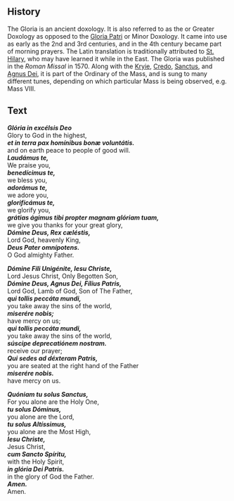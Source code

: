 <Initial text="Gloria" /><br/>

## History

The Gloria is an ancient doxology. It is also referred to as the *<Definition lang="latin" anchor="gloria-in-excelsis-deo" text="Gloria in excelsis Deo" />* or Greater Doxology as opposed to the [Gloria Patri](/liturgy/music/chants/gloria-patri) or Minor Doxology. It came into use as early as the 2nd and 3rd centuries, and in the 4th century became part of morning prayers. The Latin translation is traditionally attributed to [St. Hilary](/people/saints/latin-fathers/hilary-of-poitiers), who may have learned it while in the East. The Gloria was published in the *Roman Missal* in 1570. Along with the [Kryie](/liturgy/music/chants/kyrie), [Credo](/liturgy/music/chants/credo), [Sanctus](/liturgy/music/chants/sanctus), and [Agnus Dei](/liturgy/music/chants/agnus-dei), it is part of the Ordinary of the Mass, and is sung to many different tunes, depending on which particular Mass is being observed, e.g. Mass VIII.

## Text

***Glória in excélsis Deo***<br/>
Glory to God in the highest,<br/>
***et in terra pax homínibus bonæ voluntátis.***<br/>
and on earth peace to people of good will.<br/>
***Laudámus te,***<br/>
We praise you,<br/>
***benedícimus te,***<br/>
we bless you,<br/>
***adorámus te,***<br/>
we adore you,<br/>
***glorificámus te,***<br/>
we glorify you,<br/>
***grátias ágimus tibi propter magnam glóriam tuam,***<br/>
we give you thanks for your great glory,<br/>
***Dómine Deus, Rex cæléstis,***<br/>
Lord God, heavenly King,<br/>
***Deus Pater omnípotens.***<br/>
O God almighty Father.

***Dómine Fili Unigénite, Iesu Christe,***<br/>
Lord Jesus Christ, Only Begotten Son,<br/>
***Dómine Deus, Agnus Dei, Fílius Patris,***<br/>
Lord God, Lamb of God, Son of The Father,<br/>
***qui tollis peccáta mundi,***<br/>
you take away the sins of the world,<br/>
***miserére nobis;***<br/>
have mercy on us;<br/>
***qui tollis peccáta mundi,***<br/>
you take away the sins of the world,<br/>
***súscipe deprecatiónem nostram.***<br/>
receive our prayer;<br/>
***Qui sedes ad déxteram Patris,***<br/>
you are seated at the right hand of the Father<br/>
***miserére nobis.***<br/>
have mercy on us.

***Quóniam tu solus Sanctus,***<br/>
For you alone are the Holy One,<br/>
***tu solus Dóminus,***<br/>
you alone are the Lord,<br/>
***tu solus Altíssimus,***<br/>
you alone are the Most High,<br/>
***Iesu Christe,***<br/>
Jesus Christ,<br/>
***cum Sancto Spíritu,***<br/>
with the Holy Spirit,<br/>
***in glória Dei Patris.***<br/>
in the glory of God the Father.<br/>
***Amen.***<br/>
Amen.
